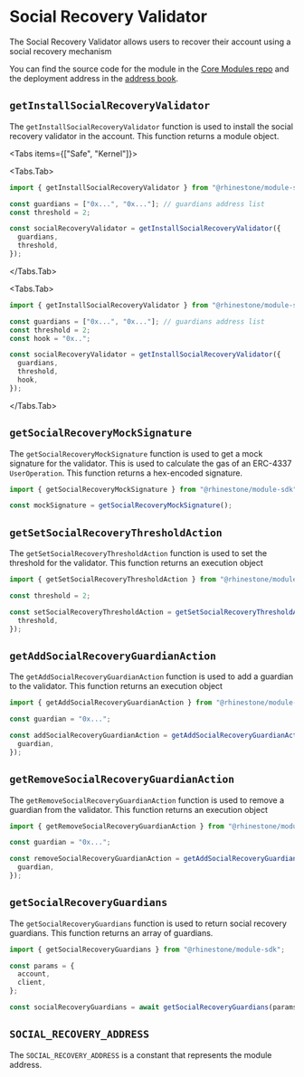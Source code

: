 
# Social Recovery Validator

The Social Recovery Validator allows users to recover their account using a social recovery mechanism

You can find the source code for the module in the [Core Modules repo](https://github.com/rhinestonewtf/core-modules/tree/main/src/SocialRecovery) and the deployment address in the [address book](../../overview/address-book.mdx).

## `getInstallSocialRecoveryValidator`

The `getInstallSocialRecoveryValidator` function is used to install the social recovery validator in the account. This function returns a module object.

<Tabs items={["Safe", "Kernel"]}>

<Tabs.Tab>

```typescript
import { getInstallSocialRecoveryValidator } from "@rhinestone/module-sdk";

const guardians = ["0x...", "0x..."]; // guardians address list
const threshold = 2;

const socialRecoveryValidator = getInstallSocialRecoveryValidator({
  guardians,
  threshold,
});
```

</Tabs.Tab>

<Tabs.Tab>

```typescript
import { getInstallSocialRecoveryValidator } from "@rhinestone/module-sdk";

const guardians = ["0x...", "0x..."]; // guardians address list
const threshold = 2;
const hook = "0x..";

const socialRecoveryValidator = getInstallSocialRecoveryValidator({
  guardians,
  threshold,
  hook,
});
```

</Tabs.Tab>

</Tabs>

## `getSocialRecoveryMockSignature`

The `getSocialRecoveryMockSignature` function is used to get a mock signature for the validator. This is used to calculate the gas of an ERC-4337 `UserOperation`. This function returns a hex-encoded signature.

```typescript
import { getSocialRecoveryMockSignature } from "@rhinestone/module-sdk";

const mockSignature = getSocialRecoveryMockSignature();
````

## `getSetSocialRecoveryThresholdAction`

The `getSetSocialRecoveryThresholdAction` function is used to set the threshold for the validator. This function returns an execution object

```typescript
import { getSetSocialRecoveryThresholdAction } from "@rhinestone/module-sdk";

const threshold = 2;

const setSocialRecoveryThresholdAction = getSetSocialRecoveryThresholdAction({
  threshold,
});
```

## `getAddSocialRecoveryGuardianAction`

The `getAddSocialRecoveryGuardianAction` function is used to add a guardian to the validator. This function returns an execution object

```typescript
import { getAddSocialRecoveryGuardianAction } from "@rhinestone/module-sdk";

const guardian = "0x...";

const addSocialRecoveryGuardianAction = getAddSocialRecoveryGuardianAction({
  guardian,
});
```

## `getRemoveSocialRecoveryGuardianAction`

The `getRemoveSocialRecoveryGuardianAction` function is used to remove a guardian from the validator. This function returns an execution object

```typescript
import { getRemoveSocialRecoveryGuardianAction } from "@rhinestone/module-sdk";

const guardian = "0x...";

const removeSocialRecoveryGuardianAction = getAddSocialRecoveryGuardianAction({
  guardian,
});
```

## `getSocialRecoveryGuardians`

The `getSocialRecoveryGuardians` function is used to return social recovery guardians. This function returns an array of guardians.

```typescript
import { getSocialRecoveryGuardians } from "@rhinestone/module-sdk";

const params = {
  account,
  client,
};

const socialRecoveryGuardians = await getSocialRecoveryGuardians(params);
```

## `SOCIAL_RECOVERY_ADDRESS`

The `SOCIAL_RECOVERY_ADDRESS` is a constant that represents the module address.
